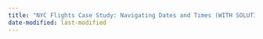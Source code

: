```yaml
---
title: "NYC Flights Case Study: Navigating Dates and Times (WITH SOLUTIONS)"
date-modified: last-modified
---
```


